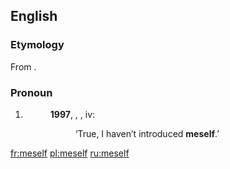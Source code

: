 ==English==

===Etymology===
From {{affix|en|me|-self}}.

===Pronoun===
{{en-pron}}

# {{context|slang|or|dialectal|lang=en}} {{alternative form of|myself|lang=en}}
#: '''1997''', {{w|J.K. Rowling}}, ''{{w|Harry Potter and the Philosopher's Stone}}'', iv:
#:: ‘True, I haven’t introduced '''meself'''.’

[[fr:meself]]
[[pl:meself]]
[[ru:meself]]